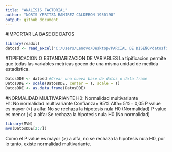 ```yaml
---
title: "ANALISIS FACTORIAL"
author: "NORIS YERITZA RAMIREZ CALDERON 1950198"
output: github_document
---
```



#IMPORTAR LA BASE DE DATOS 
```r
library(readxl)
datosd <- read_excel("C:/Users/Lenovo/Desktop/PARCIAL DE DISEÑO/datosfinales.xlsx")
```

#TIPIFICACION O ESTANDARIZACION DE VARIABLES 
La tipificacion permite que todas las variables metricas gocen de una misma unidad de medida estadistica.
```r
DatosDDE <- datosd #Crear una nueva base de datos o data frame
DatosDDE <- scale(DatosDDE, center = T, scale = T)
DatosDDE <- as.data.frame(DatosDDE)
```

#NORMALIDAD MULTIVARIANTE
H0: Normalidad multivariante  
H1: No normalidad multivariante
Confianza= 95%
Alfa= 5%= 0,05
P value es mayor (>) a alfa: No se rechaza la hipotesis nula H0 (Normalidad)
P value es menor (<) a alfa: Se rechaza la hipotesis nula H0 (No normalidad)
```r
library(MVN)
mvn(DatosDDE[2:7])
```
Como el P value es mayor (>) a alfa, no se rechaza la hipotesis nula H0, por lo tanto, existe normalidad multivariante.




